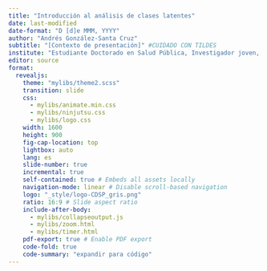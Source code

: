 ```yaml
---
title: "Introducción al análisis de clases latentes"
date: last-modified
date-format: "D [d]e MMM, YYYY"
author: "Andrés González-Santa Cruz"
subtitle: "[Contexto de presentación]" #CUIDADO CON TILDES
institute: "Estudiante Doctorado en Salud Pública, Investigador joven, nDP"
editor: source
format: 
  revealjs:
    theme: "mylibs/theme2.scss"
    transition: slide
    css: 
      - mylibs/animate.min.css
      - mylibs/ninjutsu.css
      - mylibs/logo.css      
    width: 1600
    height: 900      
    fig-cap-location: top
    lightbox: auto
    lang: es
    slide-number: true
    incremental: true
    self-contained: true # Embeds all assets locally
    navigation-mode: linear # Disable scroll-based navigation
    logo: "_style/logo-CDSP_gris.png"
    ratio: 16:9 # Slide aspect ratio    
    include-after-body: 
      - mylibs/collapseoutput.js
      - mylibs/zoom.html
      - mylibs/timer.html
    pdf-export: true # Enable PDF export
    code-fold: true
    code-summary: "expandir para código"    
---
```

